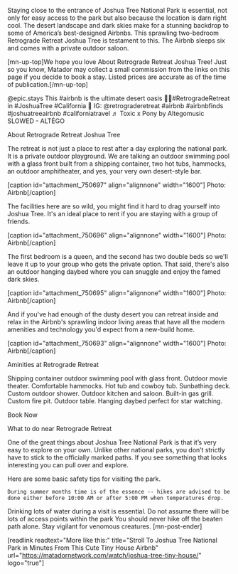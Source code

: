 Staying close to the entrance of Joshua Tree National Park is essential, not only for easy access to the park but also because the location is darn right cool. The desert landscape and dark skies make for a stunning backdrop to some of America’s best-designed Airbnbs. This sprawling two-bedroom Retrograde Retreat Joshua Tree is testament to this. The Airbnb sleeps six and comes with a private outdoor saloon. 

[mn-up-top]We hope you love About Retrograde Retreat Joshua Tree! Just so you know, Matador may collect a small commission from the links on this page if you decide to book a stay. Listed prices are accurate as of the time of publication.[/mn-up-top]

  @epic.stays This #airbnb is the ultimate desert oasis &#x1f929;&#x1f4cd;#RetrogradeRetreat in #JoshuaTree #California  &#x1f3a5; IG: @retrograderetreat #airbnb #airbnbfinds #joshuatreeairbnb #californiatravel ♬ Toxic x Pony by Altegomusic SLOWED - ALTÉGO   

About Retrograde Retreat Joshua Tree

The retreat is not just a place to rest after a day exploring the national park. It is a private outdoor playground. We are talking an outdoor swimming pool with a glass front built from a shipping container, two hot tubs, hammocks, an outdoor amphitheater, and yes, your very own desert-style bar.    

[caption id="attachment_750697" align="alignnone" width="1600"] Photo: Airbnb[/caption]

The facilities here are so wild, you might find it hard to drag yourself into Joshua Tree. It's an ideal place to rent if you are staying with a group of friends. 

[caption id="attachment_750696" align="alignnone" width="1600"] Photo: Airbnb[/caption]

The first bedroom is a queen, and the second has two double beds so we'll leave it up to your group who gets the private option. That said, there's also an outdoor hanging daybed where you can snuggle and enjoy the famed dark skies. 

[caption id="attachment_750695" align="alignnone" width="1600"] Photo: Airbnb[/caption]

And if you've had enough of the dusty desert you can retreat inside and relax in the Airbnb's sprawling indoor living areas that have all the modern amenities and technology you'd expect from a new-build home. 

[caption id="attachment_750693" align="alignnone" width="1600"] Photo: Airbnb[/caption]

Aminities at Retrograde Retreat


Shipping container outdoor swimming pool with glass front.
Outdoor movie theater.
Comfortable hammocks.
Hot tub and cowboy tub.
Sunbathing deck.
Custom outdoor shower.
Outdoor kitchen and saloon.
Built-in gas grill.
Custom fire pit.
Outdoor table.
Hanging daybed perfect for star watching. 


Book Now

What to do near Retrograde Retreat

One of the great things about Joshua Tree National Park is that it’s very easy to explore on your own. Unlike other national parks, you don’t strictly have to stick to the officially marked paths. If you see something that looks interesting you can pull over and explore. 

Here are some basic safety tips for visiting the park. 


	During summer months time is of the essence -- hikes are advised to be done either before 10:00 AM or after 5:00 PM when temperatures drop.
Drinking lots of water during a visit is essential. Do not assume there will be lots of access points within the park
You should never hike off the beaten path alone.
Stay vigilant for venomous creatures. [mn-post-ender]


[readlink readtext="More like this:" title="Stroll To Joshua Tree National Park in Minutes From This Cute Tiny House Airbnb"  url="https://matadornetwork.com/watch/joshua-tree-tiny-house/" logo="true"]

